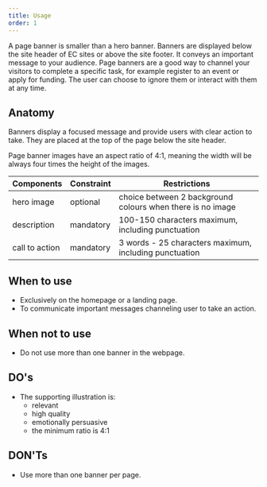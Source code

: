 ```yaml
---
title: Usage
order: 1
---
```



<Paragraph size="lead">
  A page banner is smaller than a hero banner. Banners are displayed below the
  site header of EC sites or above the site footer. It conveys an important
  message to your audience. Page banners are a good way to channel your visitors
  to complete a specific task, for example register to an event or apply for
  funding. The user can choose to ignore them or interact with them at any time.
</Paragraph>

## Anatomy

Banners display a focused message and provide users with clear action to take. They are placed at the top of the page below the site header.

Page banner images have an aspect ratio of 4:1, meaning the width will be always four times the height of the images.

| Components     | Constraint | Restrictions                                               |
| -------------- | ---------- | ---------------------------------------------------------- |
| hero image     | optional   | choice between 2 background colours when there is no image |
| description    | mandatory  | 100-150 characters maximum, including punctuation          |
| call to action | mandatory  | 3 words - 25 characters maximum, including punctuation     |

## When to use

- Exclusively on the homepage or a landing page.
- To communicate important messages channeling user to take an action.

## When not to use

- Do not use more than one banner in the webpage.

## DO's

- The supporting illustration is:
  - relevant
  - high quality
  - emotionally persuasive
  - the minimum ratio is 4:1

## DON'Ts

- Use more than one banner per page.
